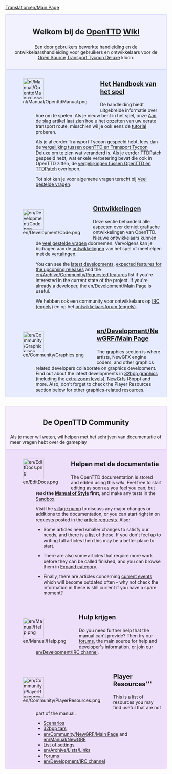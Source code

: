 [[Translation:en/Main Page]]
{{en/Translation|origin= en/Main Page
|from  = en
|to    = nl
|Percentage =10
}}

<div style="background-color: #f1f2fe; border: 1px solid #c7c8fe; margin: 0; padding: 1em 1em 1em 1em; text-align:center">
<div style="font-size:1.7em; font-weight:bold"> Welkom bij de <span class="plainlinks">[http://www.openttd.org/ OpenTTD]</span> [https://www.wikipedia.org/wiki/nl:wiki Wiki]</div>
Een door gebruikers bewerkte handleiding en de ontwikkelaarshandleiding voor gebruikers en ontwikkelaars voor de [http://www.opensource.org/ Open Source] [[nl/Transport Tycoon Deluxe|Transport Tycoon Deluxe]] kloon.
</div>
<div style="background-color: #E7EBFF; border: 1px solid #c7c8fe; border-top:none; padding: 1em 1em 0em 1em; margin-bottom:2em">
<div style="float:left">[[File:nl/Manual/OpenttdManual.png|64px]]</div>
<div style="margin-left:80px; margin-bottom:4em">
<div style="font-size:1.4em; font-weight:bold">[[nl/Manual/Main Page|Het Handboek van het spel]]</div>
De handleiding biedt uitgebreide informatie over hoe om te spelen. Als je nieuw bent in het spel, onze [[nl/Manual/Tutorial/Main Page|Aan de slag]] artikel laat zien hoe u het opzetten van uw eerste transport route, misschien wil je ook eens de [[nl/Manual/Tutorial/Tutorial|tutorial]] proberen.

Als je al eerder Transport Tycoon gespeeld hebt, lees dan de [[nl/Archive/OpenTTD/Vergelijking met TTD|vergelijking tussen openTTD en Transport Tycoon Deluxe]] om te zien wat veranderd is. Als je eerder [[nl/Archive/OpenTTD/TTDPatch|TTDPatch]] gespeeld hebt, wat enkele verbetering bevat die ook in OpenTTD zitten, de [[nl/Vergelijkingen OpenTTD en TTDPatch|vergelijkingen tussen OpenTTD en TTDPatch]] overlopen.

Tot slot kan je voor algemene vragen terecht bij [[nl/Veel gestelde vragen|Veel gestelde vragen]].
</div>

<div style="float:left">[[File:en/Development/Code.png|64px]]</div>
<div style="margin-left:80px; margin-bottom:4em">
<div style="font-size:1.4em; font-weight:bold">[[nl/Development/Main Page|Ontwikkelingen]]</div>

Deze sectie behandeld alle aspecten over de niet grafische ontwikkelingen van OpenTTD. Nieuwe ontwikkelaars kunnen de [[nl/Veel gestelde vragen ontwikkelingen|veel gestelde vragen]] doornemen. Vervolgens kan je bijdragen aan de [[nl/Development/Main Page|ontwikkelingen]] van het spel of meehelpen met de [[nl/Internationaal|vertalingen]].

You can see the [[en/Recent and Current Developments|latest developments]], [[en/Archive/Lists/Roadmap|expected features for the upcoming releases]] and the [[en/Archive/Community/Requested features]] list if you're interested in the current state of the project. If you're already a developer, the [[en/Development/Main Page]] is useful.

We hebben ook een community voor ontwikkelaars op [[nl/Development/IRC kanaal|IRC (engels)]] en op het [http://www.tt-forums.net/viewforum.php?f=33 ontwikkelaarsforum (engels)].
</div>

<div style="float:left">[[File:en/Community/Graphics.png|64px]]</div>
<div style="margin-left:80px; margin-bottom:1em; min-height:64px">
<div style="font-size:1.4em; font-weight:bold">[[en/Development/NewGRF/Main Page]]</div>
The graphics section is where artists, NewGFX engine coders, and other graphics related developers collaborate on graphics development. Find out about the latest developments in [[en/Archive/Old 32bpp/32bit Graphics Development|32bpp graphics]] (including the [[en/Community/NewGRF/Playing with 32 bpp graphics|extra zoom levels]]), [[en/Manual/NewGRF|NewGrfs]] (8bpp) and more. Also, don't forget to check the Player Resources section below for other graphics-related resources.
</div>

</div>

<div style="background-color: #F5EDFC; border: 1px solid #E1BBFF; margin: 0; padding: 1em 1em 0em 1em;">
<div style="font-size:1.6em; font-weight:bold; text-align:center">De OpenTTD Community</div>
Als je meer wil weten, wil helpen met het schrijven van documentatie of meer vragen hebt over de gameplay
</div>

<div style="background-color: #EDDEFA; border: 1px solid #E1BBFF; border-top:none; padding: 1em 1em 0em 1em;">

<div style="float:left">[[File:en/EditDocs.png|64px]]</div>
<div style="margin-left:80px; margin-bottom:4em">
<div style="font-size:1.4em; font-weight:bold">Helpen met de documentatie</div>
The OpenTTD documentation is stored and edited using this <em>wiki</em>. Feel free to start editing as soon as you feel you can, but '''read the [[en/Wiki/Manual of Style|Manual of Style]] first''', and make any tests in the [[en/Sandbox|Sandbox]].  

Visit the [[en/Archive/Community/Village Pump|village pump]] to discuss any major changes or additions to the documentation, or you can start right in on requests posted in the [[en/Requested Articles|article requests]]. Also:

*Some articles need smaller changes to satisfy our needs, and there is a [[:Category:en/To do|list]] of these.  If you don't feel up to writing full articles then this may be a better place to start. 

*There are also some articles that require more work before they can be called finished, and you can browse them in [[:Category:en/Articles to be expanded|Expand category]]. 

*Finally, there are articles concerning [[:Category:en/Current events|current events]] which will become outdated often - why not check the information in these is still current if you have a spare moment?
</div>

<div style="float:left">[[File:en/Manual/Help.png|64px]]</div>
<div style="margin-left:80px; margin-bottom:4em">
<div style="font-size:1.4em; font-weight:bold">Hulp krijgen</div>
Do you need further help that the manual can't provide? Then try our [http://www.tt-forums.net/viewforum.php?f=55 forums], the main source for help and developer's information, or join our [[en/Development/IRC channel]].
</div>

<div style="float:left">[[File:en/Community/PlayerResources.png|64px]]</div>
<div style="margin-left:80px; margin-bottom:1em">
<div style="font-size:1.4em; font-weight:bold">Player Resources'''</div>
This is a list of resources you may find useful that are not part of the manual.
*[[en/Community/Scenarios/Main Page|Scenarios]]
*[[en/Archive/Old 32bpp/List of downloadable 32 bpp tars|32bpp tars]]
*[[en/Community/NewGRF/Main Page]] and [[en/Manual/NewGRF]]
*[[en/Archive/Manual/Settings/Advanced Settings|List of settings]]
*[[en/Archive/Lists/Links]]
*[http://www.tt-forums.net/viewforum.php?f=55 Forums]
*[[en/Development/IRC channel]]
</div>
</div>